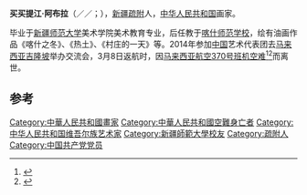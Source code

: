 '''买买提江·阿布拉'''（{{lang-ug|مۇھەممەدجان ئابلا}}／{{lang|ug-Latn|Muhemmedjan Abla}}／{{lang|ug-Cyrl|Муһәммәдҗан Абла}}；{{bd|1979年|7月10日|2014年|3月8日|catIdx=Abla}}），[[新疆|新疆]][[疏附|疏附]]人，[[中华人民共和国|中华人民共和国]]画家。

毕业于[[新疆师范大学|新疆师范大学]]美术学院美术教育专业，后任教于[[喀什师范学校|喀什师范学校]]，绘有油画作品《喀什之冬》、《热土》、《村庄的一天》等。2014年参加[[中国|中国]]艺术代表团去[[马来西亚|马来西亚]][[吉隆坡|吉隆坡]]举办交流会，3月8日返航时，因[[马来西亚航空370号班机空难|马来西亚航空370号班机空难]]<ref>{{cite news|title=被央视发布的名单隐去姓名的第84名旅客是维吾尔族画家买买提江 阿布拉|url=http://live.kankanews.com/c/2014-03-08/0044071734.shtml|accessdate=2014-03-09|newspaper=看看牛视网络|deadurl=yes|archiveurl=https://web.archive.org/web/20140309095457/http://live.kankanews.com/c/2014-03-08/0044071734.shtml|archivedate=2014-03-09}}</ref><ref>{{cite news|title=马航MH370航班乘客：买买提江·阿布拉|url=http://news.qq.com/a/20140308/009187.htm|accessdate=2014-03-09|newspaper=腾讯网|archive-date=2020-11-24|archive-url=https://web.archive.org/web/20201124203859/https://news.qq.com/a/20140308/009187.htm|dead-url=no}}</ref>而离世。

==参考==
{{reflist}}

[[Category:中華人民共和國畫家|Category:中華人民共和國畫家]]
[[Category:中華人民共和國空難身亡者|Category:中華人民共和國空難身亡者]]
[[Category:中华人民共和国维吾尔族艺术家|Category:中华人民共和国维吾尔族艺术家]]
[[Category:新疆師範大學校友|Category:新疆師範大學校友]]
[[Category:疏附人|Category:疏附人]]
[[Category:中国共产党党员|Category:中国共产党党员]]